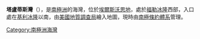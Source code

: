 '''塔盧蒂斯灣'''（{{lang-en|Talutis Inlet}}），是[[南極洲|南極洲]]的海灣，位於[[埃爾斯沃思地|埃爾斯沃思地]]，處於[[福勒冰隆|福勒冰隆]]西部，入口處在[[基利冰隆|基利冰隆]]以南，由[[美國地質調查局|美國地質調查局]]繪入地圖，現時由[[南極條約體系|南極條約體系]]管理。

{{coord|77|15|S|81|30|W|display=title}}

{{DEFAULTSORT:Talutis Inlet}}
[[Category:南極洲海灣|Category:南極洲海灣]]

{{EllsworthLand-geo-stub}}
